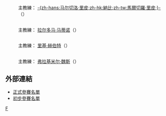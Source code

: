 {{noteTA
|G1=足球
|G2=uefa
|G3=英超
|G4=西甲
|G5=FAcup
|G6=ALeague
|G7=德甲
|G8=意甲
}}
{{main|2010年世界杯足球賽參賽名單}}
== {{fb|ITA}} ==
:主教練：{{flagicon|ITA}} [[納比|-{zh-hans:马尔切洛·里皮;zh-hk:納比;zh-tw:馬爾切羅·里皮;}-]]（{{lang|en|Marcello Lippi}}）
{{nat fs start}}	
{{nat fs player|no=1|pos=GK|name=[[吉安路易吉·布冯|-{zh-hans:吉安路易吉·布冯;zh-hk:保方;zh-tw:詹路易吉·布馮;}-]]（Gianluigi Buffon）|age=1978年1月28日（{{age|1978|1|28|2010|6|11}}歲）
|caps=100|club=[[尤文图斯足球俱乐部|-{zh-hans:尤文图斯;zh-hk:祖雲達斯;zh-tw:尤文圖斯;}-]]|clubnat=ITA}}	
{{nat fs player|no=2|pos=DF|name=[[克里斯蒂安·马乔|-{zh-hans:克里斯蒂安·马乔;zh-hk:馬治奧;zh-tw:克里斯蒂安·馬喬;}-]]（Christian Maggio）|age=1982年2月11日（{{age|1982|2|11|2010|6|11}}歲）
|caps=3|club=[[拿玻里足球會|-{zh-hans:那不勒斯;zh-hk:拿玻里;zh-tw:拿玻里;}-]]|clubnat=ITA}}	
{{nat fs player|no=3|pos=DF|name=[[多梅尼科·克里西托|-{zh-hans:多梅尼科·克里西托;zh-hk:基斯薛圖;zh-tw:多梅尼科·克里西托;}-]]（Domenico Criscito）|age=1986年12月30日（{{age|1986|12|30|2010|6|11}}歲）
|caps=5|club=[[熱拿亞足球會|-{zh-hans:热那亚;zh-hk:熱拿亞;zh-tw:熱那亞;}-]]|clubnat=ITA}}	
{{nat fs player|no=4|pos=DF|name=[[喬吉奧·基耶利尼|-{zh-hans:乔吉奥·基耶利尼;zh-hk:基亞連尼;zh-tw:喬吉奧·基耶利尼;}-]]（Giorgio Chiellini）|age=1984年8月14日（{{age|1984|8|14|2010|6|11}}歲）
|caps=28|club=[[尤文图斯足球俱乐部|-{zh-hans:尤文图斯;zh-hk:祖雲達斯;zh-tw:尤文圖斯;}-]]|clubnat=ITA}}
{{nat fs player|no=5|pos=DF|name=[[法比奥·卡纳瓦罗|-{zh-hans:法比奥·卡纳瓦罗;zh-hk:簡拿華路;zh-tw:法比奧·卡納瓦羅;}-]]（Fabio Cannavaro）[[File:Captain_sports.svg|18px]]|age=1973年9月13日（{{age|1973|9|13|2010|6|11}}歲）
|caps=132|club=[[尤文图斯足球俱乐部|-{zh-hans:尤文图斯;zh-hk:祖雲達斯;zh-tw:尤文圖斯;}-]]|clubnat=ITA}}	
{{nat fs player|no=6|pos=MF|name=[[达尼埃莱·德罗西|-{zh-hans:达尼埃莱·德罗西;zh-hk:迪羅斯;zh-tw:達尼埃萊·德羅西;}-]]（Daniele De Rossi）|age=1983年7月24日（{{age|1983|7|24|2010|6|11}}歲）
|caps=52|club=[[羅馬足球會|-{zh-hans:罗马;zh-hk:羅馬;zh-tw:羅馬;}-]]|clubnat=ITA}}
{{nat fs player|no=7|pos=MF|name=[[西蒙尼·柏比|-{zh-hans:西蒙尼·佩佩;zh-hk:柏比;zh-tw:西蒙尼·佩佩;}-]]（Simone Pepe）|age=1983年8月30日（{{age|1983|8|30|2010|6|11}}歲）
|caps=13|club=[[烏甸尼斯足球會|-{zh-hans:乌迪内斯;zh-hk:烏甸尼斯;zh-tw:烏迪內斯;}-]]|clubnat=ITA}}
{{nat fs player|no=8|pos=MF|name=[[詹纳罗·加图索|-{zh-hans:詹纳罗·加图索;zh-hk:加度素;zh-tw:詹納羅·加圖索;}-]]（Gennaro Gattuso）|age=1978年1月9日（{{age|1978|1|9|2010|6|11}}歲）
|caps=71|club=[[AC米蘭|AC米蘭]]|clubnat=ITA}}
{{nat fs player|no=9|pos=FW|name=[[温琴佐·亚昆塔|-{zh-hans:温琴佐·亚昆塔;zh-hk:伊亞昆達;zh-tw:溫琴佐·亞昆塔;}-]]（Vincenzo Iaquinta）|age=1979年11月21日（{{age|1979|11|21|2010|6|11}}歲）
|caps=35|club=[[尤文图斯足球俱乐部|-{zh-hans:尤文图斯;zh-hk:祖雲達斯;zh-tw:尤文圖斯;}-]]|clubnat=ITA}}
{{nat fs player|no=10|pos=FW|name=[[安东尼奥·迪纳塔莱|-{zh-hans:安东尼奥·迪纳塔莱;zh-hk:迪拿達利;zh-tw:安東尼奧·迪納塔萊;}-]]（Antonio Di Natale）|age=1979年2月13日（{{age|1979|2|13|2010|6|11}}歲）
|caps=31|club=[[烏甸尼斯足球會|-{zh-hans:乌迪内斯;zh-hk:烏甸尼斯;zh-tw:烏迪內斯;}-]]|clubnat=ITA}}	
{{nat fs player|no=11|pos=FW|name=[[阿尔贝托·吉拉迪诺|-{zh-hans:阿尔贝托·吉拉迪诺;zh-hk:基拿甸奴;zh-tw:阿爾貝托·吉拉迪諾;}-]]（Alberto Gilardino）|age=1982年7月5日（{{age|1982|7|5|2010|6|11}}歲）
|caps=39|club=[[費倫天拿|-{zh-hans:佛罗伦萨;zh-hk:費倫天拿;zh-tw:費倫提那;}-]]|clubnat=ITA}}
{{nat fs player|no=12|pos=GK|name=[[费德里科·马切蒂|-{zh-hans:费德里科·马切蒂;zh-hk:馬捷迪;zh-tw:費德里科·馬切蒂;}-]]（Federico Marchetti）|age=1983年2月7日（{{age|1983|2|7|2010|6|11}}歲）
|caps=4|club=[[卡利亞里足球會|卡利亞里]]|clubnat=ITA}}
{{nat fs player|no=13|pos=DF|name=[[薩爾瓦托雷·博凱蒂|-{zh-hans:萨尔瓦托雷·博凯蒂;zh-hk:保捷迪;zh-tw:薩爾瓦托雷·博凱蒂;}-]]（Salvatore Bocchetti）|age=1986年11月30日（{{age|1986|11|30|2010|6|11}}歲）
|caps=3|club=[[熱拿亞足球會|-{zh-hans:热那亚;zh-hk:熱拿亞;zh-tw:熱那亞;}-]]|clubnat=ITA}}	
{{nat fs player|no=14|pos=GK|name=[[摩尔甘·德·桑克蒂斯|-{zh-hans:摩尔甘·德·桑克蒂斯;zh-hk:迪沙迪斯;zh-tw:摩爾甘·德·桑克蒂斯;}-]]（Morgan De Sanctis）|age=1977年3月27日（{{age|1977|3|27|2010|6|11}}歲）
|caps=3|club=[[拿玻里足球會|-{zh-hans:那不勒斯;zh-hk:拿玻里;zh-tw:拿玻里;}-]]|clubnat=ITA}}	
{{nat fs player|no=15|pos=MF|name=[[克劳迪奥·马尔基西奥|-{zh-hans:克劳迪奥·马尔基西奥;zh-hk:馬治斯奧;zh-tw:克勞迪奧·馬爾基西奧;}-]]（Claudio Marchisio）|age=1986年1月19日（{{age|1986|1|19|2010|6|11}}歲）
|caps=3|club=[[尤文图斯足球俱乐部|-{zh-hans:尤文图斯;zh-hk:祖雲達斯;zh-tw:尤文圖斯;}-]]|clubnat=ITA}}
{{nat fs player|no=16|pos=MF|name=[[毛罗·卡莫拉内西|-{zh-hans:毛罗·卡莫拉内西;zh-hk:甘莫蘭尼斯;zh-tw:毛羅·卡莫拉內西;}-]]（Mauro Camoranesi）|age=1976年10月4日（{{age|1976|10|4|2010|6|11}}歲）
|caps=53|club=[[尤文图斯足球俱乐部|-{zh-hans:尤文图斯;zh-hk:祖雲達斯;zh-tw:尤文圖斯;}-]]|clubnat=ITA}}
{{nat fs player|no=17|pos=MF|name=[[安杰洛·帕隆博|-{zh-hans:安杰洛·帕隆博;zh-hk:柏林保;zh-tw:安杰洛·帕隆博;}-]]（Angelo Palombo）|age=1981年9月25日（{{age|1981|9|25|2010|6|11}}歲）
|caps=15|club=[[森多利亞足球會|-{zh-hans:桑普多利亚;zh-hk:森多利亞;zh-tw:桑普多利亞;}-]]|clubnat=ITA}} 
{{nat fs player|no=18|pos=FW|name=[[法比奥·夸利亚雷拉|-{zh-hans:法比奥·夸利亚雷拉;zh-hk:哥利亞列拿;zh-tw:法比奧·夸利亞雷拉;}-]]（Fabio Quagliarella）|age=1983年1月31日（{{age|1983|1|31|2010|6|11}}歲）
|caps=18|club=[[拿玻里足球會|-{zh-hans:那不勒斯;zh-hk:拿玻里;zh-tw:拿玻里;}-]]|clubnat=ITA}}
{{nat fs player|no=19|pos=DF|name=[[詹卢卡·赞布罗塔|-{zh-hans:詹卢卡·赞布罗塔;zh-hk:森保達;zh-tw:詹盧卡·贊布羅塔;}-]]（Gianluca Zambrotta）|age=1977年2月19日（{{age|1977|2|19|2010|6|11}}歲）
|caps=92|club=[[AC米蘭|AC米蘭]]|clubnat=ITA}}
{{nat fs player|no=20|pos=FW|name=[[詹保罗·帕齐尼|-{zh-hans:詹保罗·帕齐尼;zh-hk:柏仙尼;zh-tw:詹保羅·帕齊尼;}-]]（Giampaolo Pazzini）|age=1984年8月2日（{{age|1984|8|2|2010|6|11}}歲）
|caps=6|club=[[森多利亞足球會|-{zh-hans:桑普多利亚;zh-hk:森多利亞;zh-tw:桑普多利亞;}-]]|clubnat=ITA}}
{{nat fs player|no=21|pos=MF|name=[[安德烈亚·皮尔洛|-{zh-hans:安德烈亚·皮尔洛;zh-hk:派路;zh-tw:安德列亞·皮爾洛;}-]]（Andrea Pirlo）|age=1979年5月19日（{{age|1979|5|19|2010|6|11}}歲）
|caps=65|club=[[AC米蘭|AC米蘭]]|clubnat=ITA}}
{{nat fs player|no=22|pos=MF|name=[[里卡多·蒙托里沃|-{zh-hans:里卡多·蒙托里沃;zh-hk:蒙度利禾;zh-tw:里卡多·蒙托里沃;}-]]（Riccardo Montolivo）|age=1985年1月18日（{{age|1985|1|18|2010|6|11}}歲）
|caps=12|club=[[費倫天拿|-{zh-hans:佛罗伦萨;zh-hk:費倫天拿;zh-tw:費倫提那;}-]]|clubnat=ITA}}	
{{nat fs player|no=23|pos=DF|name=[[莱昂纳多·博努奇|-{zh-hans:莱昂纳多·博努奇;zh-hk:邦路斯;zh-tw:萊昂納多·博努奇;}-]]（Leonardo Bonucci）|age=1987年5月1日（{{age|1987|5|1|2010|6|11}}歲）
|caps=1|club=[[巴里足球會|巴里]]|clubnat=ITA}}										
{{nat fs end}}

== {{fb|PAR}} ==
:主教練：{{flagicon|ARG}} [[拉尔多马·马蒂诺|拉尔多马·马蒂诺]]（{{lang|en|Gerardo Martino}}）
{{nat fs start}}
{{nat fs player|no=|pos=GK|name=[[尤斯托·比拉尔|尤斯托·比拉尔]]（Justo Villar）|age=1977年6月30日（{{age|1977|6|30|2010|6|11}}歲）
|caps=71|club=[[華拉度列足球會|華拉度列]]|clubnat=ESP}}
{{nat fs player|no=|pos=GK|name=[[阿尔多·博巴迪拉|阿尔多·博巴迪拉]]（Aldo Bobadilla）|age=1976年4月20日（{{age|1976|4|20|2010|6|11}}歲）
|caps=18|club=[[麥德林獨立|麥德林獨立]]|clubnat=COL}}
{{nat fs player|no=|pos=GK|name=[[迭戈·巴雷托|迭戈·巴雷托]]（Diego Barreto）|age=1981年7月16日（{{age|1981|7|16|2010|6|11}}歲）
|caps=2|club=[[波坦奴|波坦奴]]|clubnat=PAR}}
{{nat fs player|no=|pos=DF|name=[[德尼斯·卡尼萨|德尼斯·卡尼萨]]（Denis Caniza） [[File:Captain_sports.svg|18px]]|age=1974年8月29日（{{age|1974|8|29|2010|6|11}}歲）
|caps=95|club=[[利昂|利昂]]|clubnat=MEX}}
{{nat fs player|no=|pos=DF|name=[[保罗·达席尔瓦|保罗·达席尔瓦]]（Paulo da Silva）|age=1980年2月1日（{{age|1980|2|1|2010|6|11}}歲）
|caps=67|club=[[新特蘭足球會|新特蘭]]|clubnat=ENG}}
{{nat fs player|no=|pos=DF|name=[[卡洛斯·博内特|卡洛斯·博内特]]（Carlos Bonet）|age=1977年10月2日（{{age|1977|10|2|2010|6|11}}歲）
|caps=60|club=[[奥林匹亚俱乐部|奧林比亞]]|clubnat=PAR}}
{{nat fs player|no=|pos=DF|name=[[胡里奥·塞萨尔·卡塞雷斯|胡里奥·塞萨尔·卡塞雷斯]]（Julio César Cáceres）|age=1979年10月5日（{{age|1979|10|5|2010|6|11}}歲）
|caps=59|club=[[明尼路足球會|明尼路]]|clubnat=BRA}}
{{nat fs player|no=|pos=DF|name=[[达里奥·贝隆|达里奥·贝隆]]（Darío Verón）|age=1979年6月26日（{{age|1979|6|26|2010|6|11}}歲）
|caps=27|club=[[普馬斯|普馬斯]]|clubnat=MEX}}
{{nat fs player|no=|pos=DF|name=[[莫雷尔·罗德里格斯|莫雷尔·罗德里格斯]]（Claudio Morel Rodríguez）|age=1978年2月2日（{{age|1978|2|2|2010|6|11}}歲）
|caps=25|club=[[小保加|小保加]]|clubnat=ARG}}
{{nat fs player|no=|pos=DF|name=[[奥雷利亚诺·托雷斯|奥雷利亚诺·托雷斯]]（Aureliano Torres）|age=1982年6月16日（{{age|1982|6|16|2010|6|11}}歲）
|caps=25|club=[[聖羅倫素|聖羅倫素]]|clubnat=ARG}}
{{nat fs player|no=|pos=DF|name=[[安托林·阿尔卡拉斯|安托林·阿尔卡拉斯]]（Antolín Alcaraz）|age=1982年7月30日（{{age|1982|7|30|2010|6|11}}歲）
|caps=3|club=[[韋根|韋根]]|clubnat=ENG}}
{{nat fs player|no=|pos=MF|name=[[埃德加·巴雷托|埃德加·巴雷托]]（Édgar Barreto）|age=1984年7月15日（{{age|1984|7|15|2010|6|11}}歲）
|caps=47|club=[[阿特蘭大足球會|阿特蘭大]]|clubnat=ITA}}
{{nat fs player|no=|pos=MF|name=[[克里斯蒂安·里维罗斯|-{zh-hans:克里斯蒂安·里维罗斯;zh-hk:利華路斯;zh-tw:克里斯蒂安·里維羅斯;}-]]（Cristian Riveros）|age=1982年10月16日（{{age|1982|10|16|2010|6|11}}歲）
|caps=45|club=[[新特蘭足球會|新特蘭]]|clubnat=ENG}}
{{nat fs player|no=|pos=MF|name=[[恩里克·贝拉|恩里克·贝拉]]（Enrique Vera）|age=1979年3月10日（{{age|1979|3|10|2010|6|11}}歲）
|caps=25|club=[[利加大學|利加大學]]|clubnat=ECU}}
{{nat fs player|no=|pos=MF|name=[[维克托·卡塞雷斯|维克托·卡塞雷斯]]（Víctor Cáceres）|age=1985年3月25日（{{age|1985|3|25|2010|6|11}}歲）
|caps=25|club=[[利伯泰迪|利伯泰迪]]|clubnat=PAR}}
{{nat fs player|no=|pos=MF|name=[[霍纳坦·桑塔纳|霍纳坦·桑塔纳]]（Jonathan Santana）|age=1981年10月19日（{{age|1981|10|19|2010|6|11}}歲）
|caps=21|club=[[禾夫斯堡|禾夫斯堡]]|clubnat=GER}}
{{nat fs player|no=|pos=MF|name=[[内斯特·奥尔特戈扎|内斯特·奥尔特戈扎]]（Néstor Ortigoza）|age=1984年10月7日（{{age|1984|10|7|2010|6|11}}歲）
|caps=3|club=[[小阿根廷人|小阿根廷人]]|clubnat=ARG}}
{{nat fs player|no=|pos=FW|name=[[罗克·圣克鲁斯|-{zh-hans:罗克·圣克鲁斯;zh-hk:辛達告魯斯;zh-tw:羅克·聖克魯斯;}-]]（Roque Santa Cruz）|age=1981年8月16日（{{age|1981|8|16|2010|6|11}}歲）
|caps=66|club=[[曼城|曼城]]|clubnat=ENG}}
{{nat fs player|no=|pos=FW|name=[[内尔松·巴尔德斯|内尔松·巴尔德斯]]（Nelson Valdez）|age=1983年11月28日（{{age|1983|11|28|2010|6|11}}歲）
|caps=38|club=[[多蒙特足球會|多蒙特]]|clubnat=GER}}
{{nat fs player|no=|pos=FW|name=[[奥斯卡·卡多索|-{zh-hans:奥斯卡·卡多索;zh-hk:奧斯卡·卡度素;zh-tw:奧斯卡·卡多索;}-]]（Oscar Cardozo）|age=1983年5月20日（{{age|1983|5|20|2010|6|11}}歲）
|caps=29|club=[[賓菲加|賓菲加]]|clubnat=POR}}
{{nat fs player|no=|pos=FW|name=[[埃德加·贝尼特斯|埃德加·贝尼特斯]]（Édgar Benítez）|age=1987年11月8日（{{age|1987|11|8|2010|6|11}}歲）
|caps=12|club=[[柏卓加|柏卓加]]|clubnat=MEX}}
{{nat fs player|no=|pos=FW|name=[[鲁道夫·加马拉|鲁道夫·加马拉]]（Rodolfo Gamarra）|age=1988年12月10日（{{age|1988|12|10|2010|6|11}}歲）
|caps=2|club=[[利伯泰迪|利伯泰迪]]|clubnat=PAR}}
{{nat fs player|no=|pos=FW|name=[[卢卡斯·巴里奥斯|盧卡斯·-{zh-hans:巴里奥斯;zh-hk:巴里奧斯;zh-tw:巴里歐斯;}-]]（Lucas Barrios）|age=1984年11月13日（{{age|1984|11|13|2010|6|11}}歲）
|caps=0|club=[[多蒙特足球會|多蒙特]]|clubnat=GER}}
{{nat fs end}}

== {{fb|NZL}} ==
:主教練：{{flagicon|NZL}} [[里基·赫伯特|里基·赫伯特]]（{{lang|en|Ricki Herbert}}）
{{nat fs start}}
{{nat fs player|no=1|pos=GK|name=[[馬克·柏斯頓|馬克·柏斯頓]]|age=1976年12月13日（{{age|1976|12|13|2010|6|11}}歲）
|caps=21|club=[[威靈頓鳳凰|威靈頓鳳凰]]|clubnat=NZL}}
{{nat fs player|no=2|pos=DF|name=[[本·西格蒙德|本·西格蒙德]]|age=1981年2月3日（{{age|1981|2|3|2010|6|11}}歲）
|caps=14|club=[[威靈頓鳳凰|威靈頓鳳凰]]|clubnat=NZL}}
{{nat fs player|no=3|pos=DF|name=[[托尼·洛克海德|托尼·洛克海德]]|age=1982年1月12日（{{age|1982|1|12|2010|6|11}}歲）
|caps=28|club=[[威靈頓鳳凰|威靈頓鳳凰]]|clubnat=NZL}}
{{nat fs player|no=4|pos=DF|name=[[雲斯頓·列特|雲斯頓·列特]]|age=1988年7月3日（{{age|1988|7|3|2010|6|11}}歲）
|caps=1|club=[[FC_Midtjylland|Midtjylland]]|clubnat=DEN}}
{{nat fs player|no=5|pos=DF|name=[[伊万·维切里奇|伊万·维切里奇]]|age=1976年9月3日（{{age|1976|9|3|2010|6|11}}歲）
|caps=66|club=[[Auckland_City_FC|Auckland City]]|clubnat=NZL}}
{{nat fs player|no=6|pos=DF|name=[[瑞恩·尼尔森|瑞恩·尼尔森]]（Ryan Nelsen）[[File:Captain_sports.svg|18px]]|c]])|age=1977年10月18日（{{age|1977|10|18|2010|6|11}}歲）
|caps=39|club=[[布力般流浪|布力般流浪]]|clubnat=ENG}}
{{nat fs player|no=7|pos=MF|name=[[西蒙·艾略特|西蒙·艾略特]]|age=1974年6月10日（{{age|1974|6|10|2010|6|11}}歲）
|caps=61|club=[[Free_agent_(football)|Unattached]]}}
{{nat fs player|no=8|pos=MF|name=[[提姆·布朗|提姆·布朗]]|age=1981年3月6日（{{age|1981|3|6|2010|6|11}}歲）
|caps=25|club=[[威靈頓鳳凰|威靈頓鳳凰]]|clubnat=NZL}}
{{nat fs player|no=9|pos=FW|name=[[肖恩·斯梅尔茨|肖恩·斯梅尔茨]]|age=1981年9月29日（{{age|1981|9|29|2010|6|11}}歲）
|caps=28|club=[[黃金海岸聯|黃金海岸聯]]|clubnat=AUS}}
{{nat fs player|no=10|pos=FW|name=[[克里斯·基伦|克里斯·基伦]]|age=1981年10月8日（{{age|1981|10|8|2010|6|11}}歲）
|caps=31|club=[[米杜士堡|米杜士堡]]|clubnat=ENG}}
{{nat fs player|no=11|pos=MF|name=[[Leo_Bertos|Leo Bertos]]|age=1981年12月20日（{{age|1981|12|20|2010|6|11}}歲）
|caps=32|club=[[威靈頓鳳凰|威靈頓鳳凰]] |clubnat=NZL}}
{{nat fs player|no=12|pos=GK|name=[[格倫·摩斯|格倫·摩斯]]|age=1983年1月19日（{{age|1983|1|19|2010|6|11}}歲）
|caps=15|club=[[墨爾本勝利|墨爾本勝利]]|clubnat=AUS}}
{{nat fs player|no=13|pos=MF|name=[[安德魯·巴隆|安德魯·巴隆]]|age=1980年12月24日（{{age|1980|12|24|2010|6|11}}歲）
|caps=11|club=[[Team_Wellington|Team Wellington]]|clubnat=NZL}}
{{nat fs player|no=14|pos=FW|name=[[羅利·科隆|羅利·科隆]]|age=1982年3月20日（{{age|1982|3|20|2010|6|11}}歲）
|caps=5|club=[[Plymouth_Argyle_F.C.|Plymouth Argyle]]|clubnat=ENG}}
{{nat fs player|no=15|pos=MF|name=[[米高·麥堅治|米高·麥堅治]]|age=1987年1月7日（{{age|1987|1|7|2010|6|11}}歲）
|caps=5|club=[[Motherwell_F.C.|Motherwell]]|clubnat=SCO}}
{{nat fs player|no=16|pos=MF|name=[[阿隆·克拉芬|阿隆·克拉芬]]|age=1987年1月1日（{{age|1987|1|1|2010|6|11}}歲）
|caps=0|club=[[Canterbury_United|Canterbury United]]|clubnat=NZL}}
{{nat fs player|no=17|pos=MF|name=[[大衛·梅利根|大衛·梅利根]]|age=1982年3月24日（{{age|1982|3|24|2010|6|11}}歲）
|caps=25|club=[[Free_agent_(football)|Unattached]]}}
{{nat fs player|no=18|pos=DF|name=[[安德魯·博耶斯|安德魯·博耶斯]]|age=1983年9月18日（{{age|1983|9|18|2010|6|11}}歲）
|caps=15|club=[[紐約紅牛|紐約紅牛]]|clubnat=USA}}
{{nat fs player|no=19|pos=DF|name=[[湯米·史密夫_(1990年)|湯米·史密夫]]|age=1990年3月31日（{{age|1990|3|31|2010|6|11}}歲）
|caps=2|club=[[Ipswich_Town_F.C.|Ipswich Town]]|clubnat=ENG}}
{{nat fs player|no=20|pos=FW|name=[[克里斯·伍德_(足球运动员)|克里斯·伍德]]|age=1991年12月7日（{{age|1991|12|7|2010|6|11}}歲）
|caps=7|club=[[West_Bromwich_Albion_F.C.|West Bromwich Albion]]|clubnat=ENG}}
{{nat fs player|no=21|pos=MF|name=[[傑雷米·克里斯蒂|傑雷米·克里斯蒂]]|age=1983年5月22日（{{age|1983|5|22|2010|6|11}}歲）
|caps=20|club=[[FC_Tampa_Bay|Tampa Bay]]|clubnat=USA}}
{{nat fs player|no=22|pos=MF|name=[[杰里米·布罗基|杰里米·布罗基]]|age=1987年10月7日（{{age|1987|10|7|2010|6|11}}歲）
|caps=16|club=[[紐卡素嘖射機|紐卡素嘖射機]]|clubnat=AUS}}
{{nat fs player|no=23|pos=GK|name=[[James_Bannatyne|James Bannatyne]]|age=1975年6月30日（{{age|1975|6|30|2010|6|11}}歲）
|caps=3|club=[[Team_Wellington|Team Wellington]]|clubnat=NZL}}
{{nat fs end}}

== {{fb|SVK}} ==
:主教練：{{flagicon|SVK}} [[弗拉基米尔‧魏斯|弗拉基米尔‧魏斯]]（{{lang|en|Vladimír Weiss}}）
{{nat fs start}}
{{nat fs player|no=|pos=GK|name=[[贊尼·穆查|穆查]]|age=1982年12月5日（{{age|1982|12|5|2010|6|11}}歲）
|caps=14|club=[[愛華頓|愛華頓]]|clubnat=ENG}}
{{nat fs player|no=|pos=GK|name=[[杜辛·古斯亞克|古斯亞克]]|age=1985年5月21日（{{age|1985|5|21|2010|6|11}}歲）
|caps=2|club=[[華斯雷|華斯雷]]|clubnat=ROU}}
{{nat fs player|no=|pos=GK|name=[[杜辛·佩尼斯|佩尼斯]]|age=1984年11月28日（{{age|1984|11|28|2010|6|11}}歲）
|caps=1|club=[[登地聯足球會|鄧地聯]]|clubnat=SCO}}
{{nat fs player|no=|pos=DF|name=[[拉度斯拉夫·薩巴尼克|薩巴尼克]]|age=1980年9月16日（{{age|1980|9|16|2010|6|11}}歲）
|caps=42|club=[[緬恩斯|緬恩斯]]|zh-hans:美因茨;zh-hk:緬恩斯|clubnat=GER}}
{{nat fs player|no=|pos=DF|name=[[馬歷·施治|M.施治]]|age=1983年1月26日（{{age|1983|1|26|2010|6|11}}歲）
|caps=38|club=[[西布朗|西布朗]]|clubnat=ENG}}
{{nat fs player|no=|pos=DF|name=[[馬田·比特拉斯|比特拉斯]]|age=1979年11月2日（{{age|1979|11|2|2010|6|11}}歲）
|caps=38|club=[[切塞纳|切塞纳]]|clubnat=ITA}}
{{nat fs player|no=|pos=DF|name=[[馬田·史卡迪爾|史卡迪爾]]|age=1984年12月15日（{{age|1984|12|15|2010|6|11}}歲）
|caps=37|club=[[利物浦足球會|利物浦]]|clubnat=ENG}}
{{nat fs player|no=|pos=DF|name=[[贊·杜歷卡|杜歷卡]]|age=1981年12月10日（{{age|1981|12|10|2010|6|11}}歲）
|caps=35|club=[[漢諾威96|漢諾威96]]|clubnat=GER}}
{{nat fs player|no=|pos=DF|name=[[彼得·比卡尼克|比卡尼克]]|age=1986年10月30日（{{age|1986|10|30|2010|6|11}}歲）
|caps=19|club=[[禾夫斯堡|禾夫斯堡]]|clubnat=GER}}
{{nat fs player|no=|pos=DF|name=[[湯馬斯·胡保簡|胡保簡]]|age=1985年9月17日（{{age|1985|9|17|2010|6|11}}歲）
|caps=5|club=[[辛尼特|辛尼特]]|clubnat=RUS}}
{{nat fs player|no=|pos=DF|name=[[路波米亞·米查歷克|米查歷克]]|age=1983年8月13日（{{age|1983|8|13|2010|6|11}}歲）
|caps=4|club=[[列斯聯足球會|列斯聯]]|clubnat=ENG}}
{{nat fs player|no=|pos=DF|name=[[科路·沙拉達|沙拉達]]|age=1985年1月4日（{{age|1985|1|4|2010|6|11}}歲）
|caps=3|club=[[布拉迪斯拉發斯洛萬體育會|布拉迪斯拉發斯洛雲]]|clubnat=SVK}}
{{nat fs player|no=|pos=MF|name=[[米路斯拉夫·卡漢|卡漢]]|age=1976年6月21日（{{age|1976|6|21|2010|5|11}}歲）
|caps=96|club=[[緬恩斯|緬恩斯]]|clubnat=GER}}
{{nat fs player|no=|pos=MF|name=[[馬歷·咸錫|咸錫]] （咸錫）[[File:Captain_sports.svg|18px]]|age=1987年7月27日（{{age|1987|7|27|2010|6|11}}歲）
|caps=30|club=[[拿玻里足球會|-{zh-hans:那不勒斯;zh-hk:拿玻里}-]]|clubnat=ITA}}
{{nat fs player|no=|pos=MF|name=[[史坦斯拉夫·施斯達克|施斯達克]]|age=1982年12月16日（{{age|1982|12|16|2010|6|11}}歲）
|caps=29|club=[[波鸿|波鸿]]|clubnat=GER}}
{{nat fs player|no=|pos=MF|name=[[馬歷·沙巴拿|沙巴拿]]|age=1982年7月31日（{{age|1982|7|31|2010|6|11}}歲）
|caps=24|club=[[安卡拉高古|安卡拉高古]]|clubnat=TUR}}
{{nat fs player|no=|pos=MF|name=[[贊·高錫|高錫]]|age=1980年4月22日（{{age|1980|4|22|2010|6|11}}歲）
|caps=22|club=[[蒂米什瓦拉足球俱乐部|添美索亞拿]]|clubnat=ROU}}
{{nat fs player|no=|pos=MF|name=[[斯丹奴·史特巴|史特巴]]|age=1976年6月9日（{{age|1976|6|9|2010|6|11}}歲）
|caps=20|club=[[斯柯達克桑西|斯柯達克桑西]]|clubnat=GRE}}
{{nat fs player|no=|pos=MF|name=[[杜辛·史雲杜|史雲杜]]|age=1985年8月1日（{{age|1985|8|1|2010|6|11}}歲）
|caps=19|club=[[薩爾斯堡紅牛|薩爾斯堡紅牛]]|clubnat=AUT}}
{{nat fs player|no=|pos=MF|name=[[米路斯拉夫·史杜治|史杜治]]|age=1989年10月19日（{{age|1989|10|19|2010|6|11}}歲）
|caps=10|club=[[川迪足球會|川迪]]|clubnat=NED}}
{{nat fs player|no=|pos=MF|name=[[科普内克|科普内克]]|age=1984年5月18日（{{age|1984|5|18|2010|6|11}}歲）
|caps=7|club=[[泰拿華斯巴達|泰拿華斯巴達]]|clubnat=SVK}}
{{nat fs player|no=|pos=MF|name=[[維達美·韋斯|V.韋斯]]|age=1989年11月30日（{{age|1989|11|30|2010|6|11}}歲）
|caps=7|club=[[保頓足球會|保頓]]|clubnat=ENG}}
{{nat fs player|no=|pos=MF|name=[[祖拉積·高錫卡|高錫卡]]|age=1987年2月26日（{{age|1987|2|26|2010|6|11}}歲）
|caps=5|club=[[布拉格斯巴达|布拉格斯巴达]]|clubnat=CZE}}
{{nat fs player|no=|pos=MF|name=[[馬里奧·帕卡爾卡|帕卡爾卡]]|age=1980年12月28日（{{age|1980|12|28|2010|6|11}}歲）
|caps=1|club=[[MŠK_日利納|MŠK 日利納]]|clubnat=SVK}}
{{nat fs player|no=|pos=FW|name=[[羅伯特·維特克|維特克]]|age=1982年4月1日（{{age|1982|4|1|2010|6|11}}歲）
|caps=69|club=[[安卡拉高古|安卡拉高古]]|clubnat=TUR}}
{{nat fs player|no=|pos=FW|name=[[菲臘·賀路斯高|賀路斯高]]|age=1984年1月17日（{{age|1984|1|17|2010|6|11}}歲）
|caps=37|club=[[比錫達斯體育會|比錫達斯]]|clubnat=TUR}}
{{nat fs player|no=|pos=FW|name=[[馬田·贊古保高|贊古保高]]|age=1980年2月26日（{{age|1980|2|26|2010|6|11}}歲）
|caps=21|club=[[莫斯科土星|莫斯科土星]]|clubnat=RUS}}
{{nat fs player|no=|pos=FW|name=[[艾力·贊迪錫|贊迪錫]]|age=1986年10月26日（{{age|1986|10|26|2010|6|11}}歲）
|caps=13|club=[[凱沙羅頓|凱沙羅頓]]|clubnat=GER}}
{{nat fs end}}

==外部連結==
*[http://www.fifa.com/mm/document/tournament/competition/01/22/85/78/fwc_2010_squadlists.pdf 正式參賽名單]{{Wayback|url=http://www.fifa.com/mm/document/tournament/competition/01/22/85/78/fwc_2010_squadlists.pdf |date=20160304042820 }}
*[http://www.fifa.com/mm/document/tournament/competition/01/20/86/87/provisional1305.pdf 初步參賽名單]{{Wayback|url=http://www.fifa.com/mm/document/tournament/competition/01/20/86/87/provisional1305.pdf |date=20140708213242 }}

{{2010年世界盃}}
{{2010年世界杯足球赛决赛圈}}

[[Category:2010年世界盃足球賽參賽名單|F]]